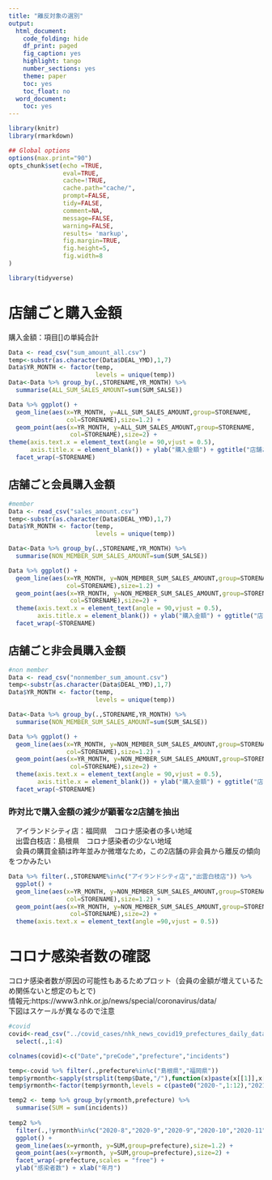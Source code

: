 ---
title: "離反対象の選別"
output:
  html_document:
    code_folding: hide
    df_print: paged
    fig_caption: yes
    highlight: tango
    number_sections: yes
    theme: paper
    toc: yes
    toc_float: no
  word_document:
    toc: yes
---
```{r initKnitr, echo=F}
library(knitr)
library(rmarkdown)

## Global options
options(max.print="90")
opts_chunk$set(echo =TRUE,
               eval=TRUE,
               cache=!TRUE,
               cache.path="cache/",
               prompt=FALSE,
               tidy=FALSE,
               comment=NA,
               message=FALSE,
               warning=FALSE,
               results= 'markup',
               fig.margin=TRUE, 
               fig.height=5, 
               fig.width=8
)

```

```{r}
library(tidyverse)
```


# 店舗ごと購入金額
 購入金額：項目[]の単純合計

```{r}
Data <- read_csv("sum_amount_all.csv")
temp<-substr(as.character(Data$DEAL_YMD),1,7)
Data$YR_MONTH <- factor(temp,
                        levels = unique(temp))
Data<-Data %>% group_by(.,STORENAME,YR_MONTH) %>% 
  summarise(ALL_SUM_SALES_AMOUNT=sum(SUM_SALSE))

Data %>% ggplot() +
  geom_line(aes(x=YR_MONTH, y=ALL_SUM_SALES_AMOUNT,group=STORENAME,
                col=STORENAME),size=1.2) +
  geom_point(aes(x=YR_MONTH, y=ALL_SUM_SALES_AMOUNT,group=STORENAME,
                 col=STORENAME),size=2) +
theme(axis.text.x = element_text(angle = 90,vjust = 0.5),
      axis.title.x = element_blank()) + ylab("購入金額") + ggtitle("店舗ごと購入金額")+
  facet_wrap(~STORENAME)
```

## 店舗ごと会員購入金額

```{r}
#member
Data <- read_csv("sales_amount.csv")
temp<-substr(as.character(Data$DEAL_YMD),1,7)
Data$YR_MONTH <- factor(temp,
                        levels = unique(temp))

Data<-Data %>% group_by(.,STORENAME,YR_MONTH) %>% 
  summarise(NON_MEMBER_SUM_SALES_AMOUNT=sum(SUM_SALSE))

Data %>% ggplot() +
  geom_line(aes(x=YR_MONTH, y=NON_MEMBER_SUM_SALES_AMOUNT,group=STORENAME,
                col=STORENAME),size=1.2) +
  geom_point(aes(x=YR_MONTH, y=NON_MEMBER_SUM_SALES_AMOUNT,group=STORENAME,
                 col=STORENAME),size=2) +
  theme(axis.text.x = element_text(angle = 90,vjust = 0.5),
        axis.title.x = element_blank()) + ylab("購入金額") + ggtitle("店舗ごと会員購入金額") +
  facet_wrap(~STORENAME)
```

## 店舗ごと非会員購入金額

```{r}
#non member
Data <- read_csv("nonmember_sum_amount.csv")
temp<-substr(as.character(Data$DEAL_YMD),1,7)
Data$YR_MONTH <- factor(temp,
                        levels = unique(temp))

Data<-Data %>% group_by(.,STORENAME,YR_MONTH) %>% 
  summarise(NON_MEMBER_SUM_SALES_AMOUNT=sum(SUM_SALSE))

Data %>% ggplot() +
  geom_line(aes(x=YR_MONTH, y=NON_MEMBER_SUM_SALES_AMOUNT,group=STORENAME,
                col=STORENAME),size=1.2) +
  geom_point(aes(x=YR_MONTH, y=NON_MEMBER_SUM_SALES_AMOUNT,group=STORENAME,
                 col=STORENAME),size=2) +
  theme(axis.text.x = element_text(angle = 90,vjust = 0.5),
        axis.title.x = element_blank()) + ylab("購入金額") + ggtitle("店舗ごと非会員購入金額") +
  facet_wrap(~STORENAME)

```

### 昨対比で購入金額の減少が顕著な2店舗を抽出
　アイランドシティ店：福岡県　コロナ感染者の多い地域  
　出雲白枝店：島根県　コロナ感染者の少ない地域  
　会員の購買金額は昨年並みか微増なため，この2店舗の非会員から離反の傾向をつかみたい

```{r}
Data %>% filter(.,STORENAME%in%c("アイランドシティ店","出雲白枝店")) %>% 
  ggplot() +
  geom_line(aes(x=YR_MONTH, y=NON_MEMBER_SUM_SALES_AMOUNT,group=STORENAME,
                col=STORENAME),size=1.2) +
  geom_point(aes(x=YR_MONTH, y=NON_MEMBER_SUM_SALES_AMOUNT,group=STORENAME,
                 col=STORENAME),size=2) +
  theme(axis.text.x = element_text(angle =90,vjust = 0.5))
```

# コロナ感染者数の確認
 コロナ感染者数が原因の可能性もあるためプロット（会員の金額が増えているため関係ないと想定のもとで)  
 情報元:https://www3.nhk.or.jp/news/special/coronavirus/data/  
 下図はスケールが異なるので注意
```{r}
#covid
covid<-read_csv("../covid_cases/nhk_news_covid19_prefectures_daily_data.csv") %>% 
  select(.,1:4)

colnames(covid)<-c("Date","preCode","prefecture","incidents")

temp<-covid %>% filter(.,prefecture%in%c("島根県","福岡県"))
temp$yrmonth<-sapply(strsplit(temp$Date,"/"),function(x)paste(x[[1]],x[[2]],sep="-"))
temp$yrmonth<-factor(temp$yrmonth,levels = c(paste0("2020-",1:12),"2021-1"))

temp2 <- temp %>% group_by(yrmonth,prefecture) %>% 
  summarise(SUM = sum(incidents))
  
temp2 %>% 
  filter(.,!yrmonth%in%c("2020-8","2020-9","2020-9","2020-10","2020-11","2020-12","2021-1")) %>% 
  ggplot() +
  geom_line(aes(x=yrmonth, y=SUM,group=prefecture),size=1.2) +
  geom_point(aes(x=yrmonth, y=SUM,group=prefecture),size=2) + 
  facet_wrap(~prefecture,scales = "free") +
  ylab("感染者数") + xlab("年月")

```
 






